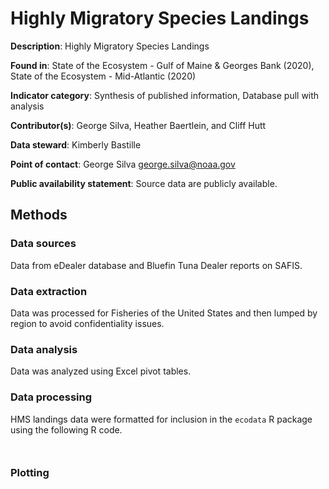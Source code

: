 # Highly Migratory Species Landings

**Description**: Highly Migratory Species Landings

**Found in**: State of the Ecosystem - Gulf of Maine & Georges Bank (2020), State of the Ecosystem - Mid-Atlantic (2020)

**Indicator category**: Synthesis of published information, Database pull with analysis

**Contributor(s)**: George Silva, Heather Baertlein, and Cliff Hutt
  
**Data steward**: Kimberly Bastille
  
**Point of contact**: George Silva <george.silva@noaa.gov>
  
**Public availability statement**: Source data are publicly available.

## Methods


### Data sources
Data from eDealer database and Bluefin Tuna Dealer reports on SAFIS.


### Data extraction 
Data was processed for Fisheries of the United States and then lumped by region to avoid confidentiality issues.

### Data analysis
Data was analyzed using Excel pivot tables.

### Data processing
HMS landings data were formatted for inclusion in the `ecodata` R package using the following R code.
```{r, code = readLines("https://raw.githubusercontent.com/NOAA-EDAB/ecodata/master/data-raw/get_hms_landings_rev.R"), eval = F, echo = T}

```

```{r, code = readLines("https://raw.githubusercontent.com/NOAA-EDAB/ecodata/master/data-raw/get_hms_landings_weight.R"), eval = F, echo = T}

```
### Plotting

